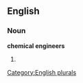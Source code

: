 
==English==

===Noun===
'''chemical engineers'''

# {{plural of|[[chemical engineer]]}}

[[Category:English plurals]]